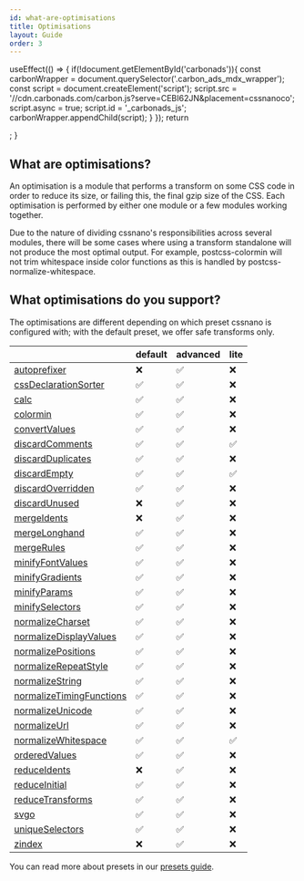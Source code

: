 ```yaml
---
id: what-are-optimisations
title: Optimisations
layout: Guide
order: 3
---
```



useEffect(() => {
if(!document.getElementById('carbonads')){
const carbonWrapper = document.querySelector('.carbon_ads_mdx_wrapper');
const script = document.createElement('script');
script.src = '//cdn.carbonads.com/carbon.js?serve=CEBI62JN\&placement=cssnanoco';
script.async = true;
script.id = '\_carbonads_js';
carbonWrapper.appendChild(script);
}
});
return  <div className="carbon_ads_mdx_wrapper"></div>;
}

<CarbonAds/>


## What are optimisations?

An optimisation is a module that performs a transform on some CSS code in order
to reduce its size, or failing this, the final gzip size of the CSS. Each
optimisation is performed by either one module or a few modules working
together.

Due to the nature of dividing cssnano's responsibilities across several modules,
there will be some cases where using a transform standalone will not produce
the most optimal output. For example, postcss-colormin will not trim whitespace
inside color functions as this is handled by postcss-normalize-whitespace.


## What optimisations do you support?

<!-- This section is automatically generated. -->

The optimisations are different depending on which preset cssnano is configured with; with the default preset, we offer safe transforms only.

|                                                                          | default | advanced | lite |
| ------------------------------------------------------------------------ | ------- | -------- | ---- |
| [autoprefixer](/docs/optimisations/autoprefixer)                         | ❌       | ✅        | ❌    |
| [cssDeclarationSorter](/docs/optimisations/cssdeclarationsorter)         | ✅       | ✅        | ❌    |
| [calc](/docs/optimisations/calc)                                         | ✅       | ✅        | ❌    |
| [colormin](/docs/optimisations/colormin)                                 | ✅       | ✅        | ❌    |
| [convertValues](/docs/optimisations/convertvalues)                       | ✅       | ✅        | ❌    |
| [discardComments](/docs/optimisations/discardcomments)                   | ✅       | ✅        | ✅    |
| [discardDuplicates](/docs/optimisations/discardduplicates)               | ✅       | ✅        | ❌    |
| [discardEmpty](/docs/optimisations/discardempty)                         | ✅       | ✅        | ✅    |
| [discardOverridden](/docs/optimisations/discardoverridden)               | ✅       | ✅        | ❌    |
| [discardUnused](/docs/optimisations/discardunused)                       | ❌       | ✅        | ❌    |
| [mergeIdents](/docs/optimisations/mergeidents)                           | ❌       | ✅        | ❌    |
| [mergeLonghand](/docs/optimisations/mergelonghand)                       | ✅       | ✅        | ❌    |
| [mergeRules](/docs/optimisations/mergerules)                             | ✅       | ✅        | ❌    |
| [minifyFontValues](/docs/optimisations/minifyfontvalues)                 | ✅       | ✅        | ❌    |
| [minifyGradients](/docs/optimisations/minifygradients)                   | ✅       | ✅        | ❌    |
| [minifyParams](/docs/optimisations/minifyparams)                         | ✅       | ✅        | ❌    |
| [minifySelectors](/docs/optimisations/minifyselectors)                   | ✅       | ✅        | ❌    |
| [normalizeCharset](/docs/optimisations/normalizecharset)                 | ✅       | ✅        | ❌    |
| [normalizeDisplayValues](/docs/optimisations/normalizedisplayvalues)     | ✅       | ✅        | ❌    |
| [normalizePositions](/docs/optimisations/normalizepositions)             | ✅       | ✅        | ❌    |
| [normalizeRepeatStyle](/docs/optimisations/normalizerepeatstyle)         | ✅       | ✅        | ❌    |
| [normalizeString](/docs/optimisations/normalizestring)                   | ✅       | ✅        | ❌    |
| [normalizeTimingFunctions](/docs/optimisations/normalizetimingfunctions) | ✅       | ✅        | ❌    |
| [normalizeUnicode](/docs/optimisations/normalizeunicode)                 | ✅       | ✅        | ❌    |
| [normalizeUrl](/docs/optimisations/normalizeurl)                         | ✅       | ✅        | ❌    |
| [normalizeWhitespace](/docs/optimisations/normalizewhitespace)           | ✅       | ✅        | ✅    |
| [orderedValues](/docs/optimisations/orderedvalues)                       | ✅       | ✅        | ❌    |
| [reduceIdents](/docs/optimisations/reduceidents)                         | ❌       | ✅        | ❌    |
| [reduceInitial](/docs/optimisations/reduceinitial)                       | ✅       | ✅        | ❌    |
| [reduceTransforms](/docs/optimisations/reducetransforms)                 | ✅       | ✅        | ❌    |
| [svgo](/docs/optimisations/svgo)                                         | ✅       | ✅        | ❌    |
| [uniqueSelectors](/docs/optimisations/uniqueselectors)                   | ✅       | ✅        | ❌    |
| [zindex](/docs/optimisations/zindex)                                     | ❌       | ✅        | ❌    |

You can read more about presets in our [presets guide](/docs/presets).
